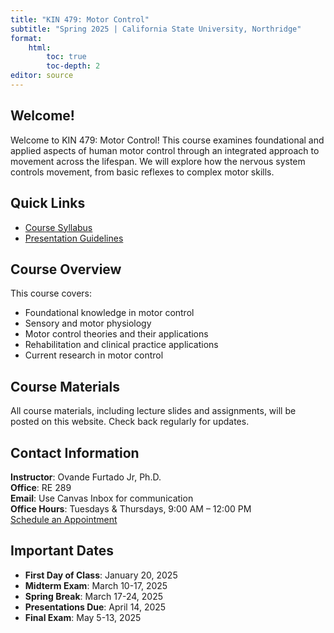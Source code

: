 ```yaml
---
title: "KIN 479: Motor Control"
subtitle: "Spring 2025 | California State University, Northridge"
format:
    html:
        toc: true
        toc-depth: 2
editor: source
---
```


## Welcome!

Welcome to KIN 479: Motor Control! This course examines foundational and applied aspects of human motor control through an integrated approach to movement across the lifespan. We will explore how the nervous system controls movement, from basic reflexes to complex motor skills.

## Quick Links

-   [Course Syllabus](syllabus.qmd)
-   [Presentation Guidelines](assig-presentation.qmd)

## Course Overview

This course covers:

-   Foundational knowledge in motor control
-   Sensory and motor physiology
-   Motor control theories and their applications
-   Rehabilitation and clinical practice applications
-   Current research in motor control

## Course Materials

All course materials, including lecture slides and assignments, will be posted on this website. Check back regularly for updates.

## Contact Information

**Instructor**: Ovande Furtado Jr, Ph.D.\
**Office**: RE 289\
**Email**: Use Canvas Inbox for communication\
**Office Hours**: Tuesdays & Thursdays, 9:00 AM – 12:00 PM\
[Schedule an Appointment](https://bit.ly/drfurtado-appointment)

## Important Dates

-   **First Day of Class**: January 20, 2025
-   **Midterm Exam**: March 10-17, 2025
-   **Spring Break**: March 17-24, 2025
-   **Presentations Due**: April 14, 2025
-   **Final Exam**: May 5-13, 2025